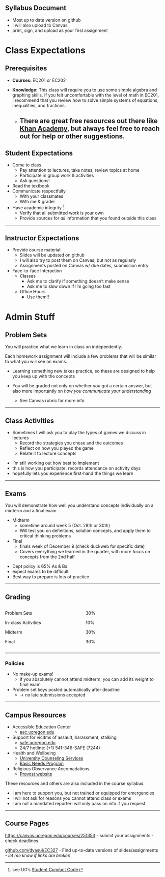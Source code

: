 ## Syllabus Document


:::{incremental}
  - Most up to date version on github
  - I will also upload to Canvas
  - print, sign, and upload as your first assignment
:::

# Class Expectations

## Prerequisites
 * **Courses:** EC201 *or* EC202

 * **Knowledge:** This class will require you to use some simple algebra and graphing skills. If you felt uncomfortable with the level of math in EC201, I recommend that you review how to solve simple systems of equations, inequalities, and fractions.
   - There are great free resources out there like [Khan Academy](https://www.khanacademy.org/math/algebra), but always feel free to reach out for help or other suggestions.
---

## Student Expectations
::: {.incremental}
  * [Come to class]{.hii}
    - Pay attention to lectures, take notes, review topics at home
    - Participate in group work & activities
    - [Ask questions!]{.hi}
  * [Read the textbook]{.hii}
  * [Communicate respectfully]{.hii}
    - With your classmates
    - With me & grader
  * [Have academic integrity]{.hii} ^[see UO's [Student Conduct Code](https://teaching.uoregon.edu/resources/academic-integrity-uo)]
    - Verify that all submitted work is your own
    - Provide sources for *all* information that you found outside this class
:::

---

## Instructor Expectations
  * [Provide course material]{.h}
    - Slides will be updated on github
    - I will also try to post them on Canvas, but not as regularly
    - Assignments posted on Canvas w/ due dates, submission entry
  * [Face-to-face Interaction]{.h}
    - [Classes]{.hi}
      + Ask me to clarify if something doesn't make sense
      + Ask me to slow down if I'm going too fast
    - [Office Hours]{.hi}
      + Use them!!

# Admin Stuff

## Problem Sets
You will practice what we learn in class on independently.

Each homework assignment will include a few problems that will be similar to what you will see on exams.

::: {.incremental}
  * Learning something new takes practice, so these are designed to help you
  keep up with the concepts

  * You will be graded not only on whether you got a certain answer,
  but also more importantly on *how you communicate your understanding*

    - See Canvas rubric for more info
:::

---

## Class Activities

::: {.incremental}
  * Sometimes I will ask you to play the types of games we discuss in lectures
    - Record the strategies you chose and the outcomes
    - Reflect on how you played the game
    - Relate it to lecture concepts
:::

::: notes
  * I'm still working out how best to implement
  * this is how you participate, records attendance on activity days
  * hopefully lets you experience first-hand the things we learn
:::
---

## Exams

You will demonstrate how well you understand concepts individually on a [midterm]{.hi}
and a [final]{.hi} exam

:::{.incremental}
  * [Midterm]{.hi}
    + sometime around week 5 (Oct. 28th or 30th)
    + Will test you on definitions, solution concepts, and apply them to critical thinking problems

  * [Final]{.hi}
    + finals week of December 9 (check duckweb for specific date)
    + Covers everything we learned in the quarter, with more focus on concepts from the 2nd half
:::

::: notes
  * Dept policy is 65% As & Bs
  * expect exams to be difficult
  * Best way to prepare is lots of practice
:::

---

## Grading

:::: {.columns}

::: {.column width="40%"}
[Problem Sets]{.hi}

[In-class Activities]{.hi}

[Midterm]{.hi}

[Final]{.hi}
:::

::: {.column width="40%"}
30%

10%

30%

30%
:::

::::

---

### Policies

:::{.incremental}
  * [No make-up exams!]{.h}
    - if you absolutely cannot attend midterm, you can add its weight to final exam
  * Problem set keys posted automatically after deadline
    - -> no late submissions accepted
:::

---

## Campus Resources

  * [Accessible Education Center]{.hi}
    - [aec.uoregon.edu](https://aec.uoregon.edu/)

  * [Support for vicitms of assault, harassment, stalking]{.hi}
    - [safe.uoregon.edu](https://safe.uoregon.edu/)
    - 24/7 hotline: (+1) 541-346-SAFE (7244)

  * [Health and Wellbeing]{.hi}
    - [University Counseling Services](https://counseling.uoregon.edu)
    - [Basic Needs Program](https://basicneeds.uoregon.edu/)

  * [Religious Observance Accomadations]{.hi}
    - [Provost website](https://provost.uoregon.edu/religious-observance-accommodations-policy)

::: aside
These resources and others are also included in the course syllabus
:::

::: notes
  * I am here to support you, but not trained or equipped for emergencies
  * I will not ask for reasons you cannot attend class or exams
  * I am not a mandated reporter: will only pass on info if you request
:::

---

## Course Pages

[https://canvas.uoregon.edu/courses/251353](https://canvas.uoregon.edu/courses/233504)
  - submit your assignments
  - check deadlines

[github.com/dyasui/EC327](https://github.com/dyasui/EC327)
  - Find up-to-date versions of slides/assignments
  - *let me know if links are broken*

